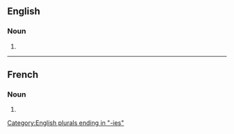 {{also|ætiologies}}

==English==

===Noun===
{{head|en|noun form}}

# {{plural of|aetiology|lang=en}}

[[Category:English plurals ending in "-ies"]]

----

==French==

===Noun===
{{head|fr|noun plural form|g=f}}

# {{plural of|aetiologie|lang=fr}}